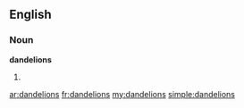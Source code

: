 ==English==

===Noun===
'''dandelions'''

# {{plural of|[[dandelion]]}}

[[ar:dandelions]]
[[fr:dandelions]]
[[my:dandelions]]
[[simple:dandelions]]
